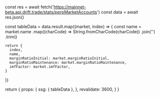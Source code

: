 
  const res = await fetch('https://mainnet-beta.api.drift.trade/stats/perpMarketAccounts')
  const data = await res.json()

  const tableData = data.result.map((market, index) => {
    const name = market.name
      .map((charCode) => String.fromCharCode(charCode))
      .join('')
      .trim()

    return {
      index,
      name,
      marginRatioInitial: market.marginRatioInitial,
      marginRatioMaintenance: market.marginRatioMaintenance,
      imfFactor: market.imfFactor,
    }
  })

  return {
    props: {
      ssg: { tableData },
    },
    revalidate: 3600,
  }
}
